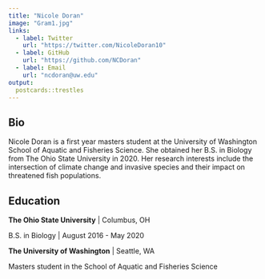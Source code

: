 ```yaml
---
title: "Nicole Doran"
image: "Gram1.jpg"
links:
  - label: Twitter
    url: "https://twitter.com/NicoleDoran10"
  - label: GitHub
    url: "https://github.com/NCDoran"
  - label: Email
    url: "ncdoran@uw.edu"
output:
  postcards::trestles
---
```

 
## Bio

Nicole Doran is a first year masters student at the University of Washington School of Aquatic and Fisheries Science. She obtained her B.S. in Biology from The Ohio State University in 2020. Her research interests include the intersection of climate change and invasive species and their impact on threatened fish populations.

## Education

**The Ohio State University** | Columbus, OH

B.S. in Biology | August 2016 - May 2020

**The University of Washington** | Seattle, WA

Masters student in the School of Aquatic and Fisheries Science


